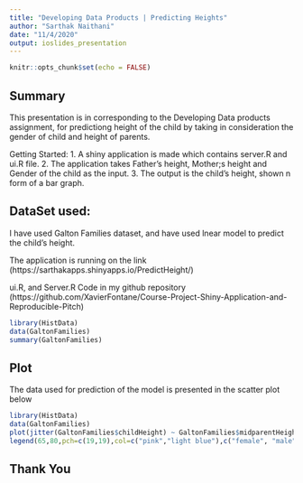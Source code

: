 ```yaml
---
title: "Developing Data Products | Predicting Heights"
author: "Sarthak Naithani"
date: "11/4/2020"
output: ioslides_presentation
---
```


```r
knitr::opts_chunk$set(echo = FALSE)
```

## Summary
This presentation is in corresponding to the Developing Data products assignment, for predictiong height of the child by taking in consideration the gender of child and height of parents.

Getting Started:
1. A shiny application is made which contains server.R and ui.R file.
2. The application takes Father's height, Mother;s height and Gender of the child as the input.
3. The output is the child's height, shown n form of a bar graph.

## DataSet used:
I have used Galton Families dataset, and have used lnear model to predict the child's height.

The application is running on the link (https://sarthakapps.shinyapps.io/PredictHeight/)

ui.R, and Server.R Code in my github repository (https://github.com/XavierFontane/Course-Project-Shiny-Application-and-Reproducible-Pitch)

```r
library(HistData)
data(GaltonFamilies)
summary(GaltonFamilies)
```

## Plot
The data used for prediction of the model is presented in the scatter plot below

```r
library(HistData)
data(GaltonFamilies)
plot(jitter(GaltonFamilies$childHeight) ~ GaltonFamilies$midparentHeight,xlab="Average Height of the Parents (in inches)",ylab="Height of the Child (in inches)",main="Scatterplot of Galton Family Data",pch=19,frame.plot=FALSE,col=ifelse(GaltonFamilies$gender=="female", "pink", "light blue"))
legend(65,80,pch=c(19,19),col=c("pink","light blue"),c("female", "male"),bty="o",cex=.8)
```

Thank You
----
